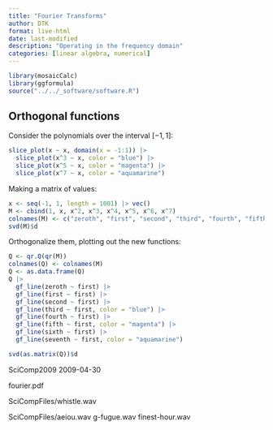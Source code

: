 ```yaml
---
title: "Fourier Transforms"
author: DTK
format: live-html
date: last-modified
description: "Operating in the frequency domain"
categories: [linear algebra, numerical]
---
```


```r
library(mosaicCalc)
library(ggformula)
source("../../_software/software.R")
```

## Orthogonal functions

Consider the polynomials over the interval $[-1,1]$:

```r
slice_plot(x ~ x, domain(x = -1:1)) |>
  slice_plot(x^3 ~ x, color = "blue") |>
  slice_plot(x^5 ~ x, color = "magenta") |>
  slice_plot(x^7 ~ x, color = "aquamarine") 
```


Making a matrix of values:

```r
x <- seq(-1, 1, length = 1001) |> vec()
M <- cbind(1, x, x^2, x^3, x^4, x^5, x^6, x^7)
colnames(M) <- c("zeroth", "first", "second", "third", "fourth", "fifth", "sixth", "seventh")
svd(M)$d
```

Orthogonalize them, plotting out the new functions:

```r
Q <- qr.Q(qr(M))
colnames(Q) <- colnames(M)
Q <- as.data.frame(Q)
Q |>
  gf_line(zeroth ~ first) |>
  gf_line(first ~ first) |>
  gf_line(second ~ first) |>
  gf_line(third ~ first, color = "blue") |>
  gf_line(fourth ~ first) |>
  gf_line(fifth ~ first, color = "magenta") |>
  gf_line(sixth ~ first) |>
  gf_line(seventh ~ first, color = "aquamarine")
```

```r
svd(as.matrix(Q))$d
```




SciComp2009 2009-04-30

fourier.pdf

SciCompFiles/whistle.wav

SciCompFiles/aeiou.wav g-fugue.wav finest-hour.wav
